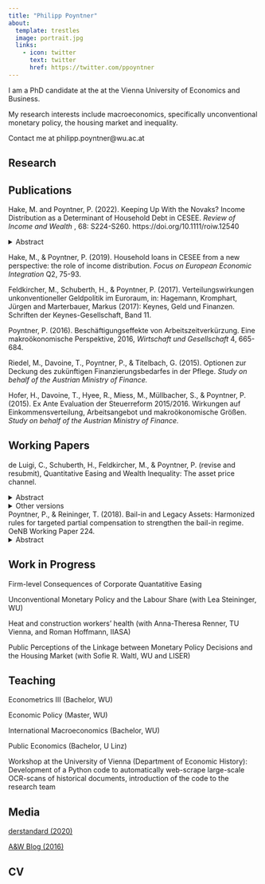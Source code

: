 ```yaml
---
title: "Philipp Poyntner"
about:
  template: trestles
  image: portrait.jpg
  links:
    - icon: twitter
      text: twitter
      href: https://twitter.com/ppoyntner
---
```


:::{#hero-heading}

I am a PhD candidate at the at the Vienna University of Economics and Business.

My research interests include macroeconomics, specifically unconventional monetary policy, the housing market and inequality.

Contact me at philipp.poyntner\@wu.ac.at

:::


## Research

## Publications
<p> Hake, M. and Poyntner, P. (2022). Keeping Up With the Novaks? Income Distribution as a Determinant of Household Debt in CESEE.  <em> Review of Income and Wealth </em>, 68: S224-S260.  https://doi.org/10.1111/roiw.12540 </p>

<details>

<summary>Abstract</summary>
<p style="font-size:12px">
This paper constitutes an initial attempt to shed light on the role of income distribution for household debt in Central, Eastern, and Southeastern Europe (CESEE). Using household-level data from the OeNB's Euro Survey for the period 2008--2018, we address the question whether interpersonal comparisons ("Keeping up with the Novaks") are associated with the probability of having a loan and planning to take out a loan. Applying multilevel probit modeling to consider the hierarchical structure of the data, our results support the notion that higher income inequality is negatively correlated with the probability of having a loan at the bottom of the distribution, and positively at the top. We show this impact for almost all components of household debt, but evidence is strongest for mortgage and foreign currency loans. Loan plans are associated with income inequality at the very top of the income distribution.
</p>
</details>

Hake, M., & Poyntner, P. (2019). Household loans in CESEE from a new perspective: the role of income distribution. <em>Focus on European Economic Integration </em> Q2, 75-93.

Feldkircher, M., Schuberth, H., & Poyntner, P. (2017). Verteilungswirkungen unkonventioneller Geldpolitik im Euroraum, in: Hagemann, Kromphart, Jürgen and Marterbauer, Markus (2017): Keynes, Geld und Finanzen. Schriften der Keynes-Gesellschaft, Band 11.

Poyntner, P. (2016). Beschäftigungseffekte von Arbeitszeitverkürzung. Eine makroökonomische Perspektive, 2016, <em> Wirtschaft und Gesellschaft </em> 4, 665-684.

Riedel, M., Davoine, T., Poyntner, P., & Titelbach, G. (2015). Optionen zur Deckung des zukünftigen Finanzierungsbedarfes in der Pflege. <em> Study on behalf of the Austrian Ministry of Finance. </em>

Hofer, H., Davoine, T., Hyee, R., Miess, M., Müllbacher, S., & Poyntner, P. (2015). Ex Ante Evaluation der Steuerreform 2015/2016. Wirkungen auf Einkommensverteilung, Arbeitsangebot und makroökonomische Größen. <em> Study on behalf of the Austrian Ministry of Finance. </em>

## Working Papers

de Luigi, C., Schuberth, H., Feldkircher, M., & Poyntner, P.  (revise and resubmit), Quantitative Easing and Wealth Inequality: The asset price channel.

<details>
<summary>Abstract</summary>
<p style="font-size:12px">
We assess the impact of the ECB’s unconventional monetary policy, specifically of quantitative easing (QE), on the distribution of household wealth in nine euro area countries. For this purpose, we estimate the effects of a QE shock on housing and risky financial asset prices by means of local projections. We then use these estimates to carry out micro-simulations based on data from the Household Finance and Consumption Survey (HFCS). For the majority of the countries under review, expansionary QE via asset prices leads to net wealth inequality increases when measured using wealth indicators that are sensitive to changes at the tails of the wealth distribution. This finding contrasts with results based on the Gini coefficient which point to an equalizing impact of QE. One-third of the households in our sample holds neither housing nor financial wealth and is thus not directly affected by QE measures through the asset prices channel.
</p>
</details> 
<details>
<summary>Other versions</summary>
<p style="font-size:12px">
<a href="https://research.wu.ac.at/en/publications/effects-of-the-ecbs-unconventional-monetary-policy-on-real-and-fi-9">WU Department of Economics Working Paper Series</a>
</p>
</details> 

Poyntner, P., & Reininger, T. (2018). Bail-in and Legacy Assets: Harmonized rules for targeted partial compensation to strengthen the bail-in regime. OeNB Working Paper 224.
<details>
<summary>Abstract</summary>
<p style="font-size:12px">
In the wake of the global financial crisis, several large bank rescues by governments further
entrenched bail-out expectations in the wider public. Then, following a problematic ad-hoc
bail-in in Cyprus early 2013, EU rules introduced provisions for ‘bail-in’, that is, the
administrative power to require write-down or conversion into equity of non-equity claims – a
significant regime change to deal with banks failing or likely to fail. This paper focuses on the implications of this regime change for consumer/investor protection, especially for socially more vulnerable households, and on the resulting risk for political acceptance and the
achievement of the bail-in objective. Therefore, it reviews these rules and their application in
recent cases, focusing on the treatment of retail bond holders. Moreover, it explores the
distribution of retail holders of bank bonds across economy-wide income quantiles in the
euro area and various euro area countries. We find that neither the share of below-median-
income households with bank bonds in the total number of households with bank bonds nor
the relative vulnerability to ‘bail-in’ of these households that tend to have higher levels of
financial illiterateness are negligible. Recent applications of bail-in-rules, while diverse with
respect to legal basis, scope and purpose, have barely gone beyond the write-down and
conversion of capital instruments, thus excluding senior bonds. Nevertheless, in all these
cases, some sort of compensation scheme for retail investors was deemed necessary and
implemented, varying in design, but mostly benefiting almost all retail holders. In two
prominent cases there was no effective bail-in of retail holders. In conclusion, following a
lesser-known example from Italy, we propose EU harmonized partial compensation rules for
socially more vulnerable retail holders of bank debt securities acquired before 2016. They
would render implementation of bail-in socially more acceptable, politically more feasible and
economically more efficient. During the transition period until household investment
behaviour will have fully adjusted to the new world of bail-in, the proposed compensation
rules would help avoid effective non-application of bail-in that otherwise results from
excluding senior bonds and/or granting excessive compensation.
</p>
</details> 

## Work in Progress

Firm-level Consequences of Corporate Quantatitive Easing

Unconventional Monetary Policy and the Labour Share (with Lea Steininger, WU)

Heat and construction workers’ health (with Anna-Theresa Renner, TU Vienna, and Roman Hoffmann, IIASA)

Public Perceptions of the Linkage between Monetary Policy Decisions and the Housing Market (with Sofie R. Waltl, WU and LISER)

## Teaching
Econometrics III (Bachelor, WU)

Economic Policy (Master, WU)

International Macroeconomics (Bachelor, WU)

Public Economics (Bachelor, U Linz)

Workshop at the University of Vienna (Department of Economic History): Development of a Python
code to automatically web-scrape large-scale OCR-scans of historical documents, introduction of the code to the research team

## Media

<a href="https://www.derstandard.at/story/2000116564434/ist-die-ezb-ein-umgekehrter-robin-hood">derstandard (2020)</a>

<a href="https://awblog.at/arbeitszeitverkuerzung-als-beschaeftigungsmotor/"> A\&W Blog (2016)</a>

## CV


